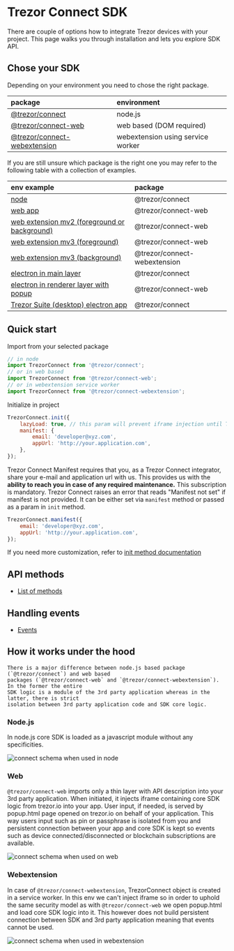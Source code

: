 
# Trezor Connect SDK

There are couple of options how to integrate Trezor devices with your project. This page walks
you through installation and lets you explore SDK API.

## Chose your SDK

Depending on your environment you need to chose the right package.

| package                                                                                                           | environment                       |
| :---------------------------------------------------------------------------------------------------------------- | :-------------------------------- |
| [@trezor/connect](https://github.com/trezor/trezor-suite/tree/develop/packages/connect)                           | node.js                           |
| [@trezor/connect-web](https://github.com/trezor/trezor-suite/tree/develop/packages/connect-web)                   | web based (DOM required)          |
| [@trezor/connect-webextension](https://github.com/trezor/trezor-suite/tree/develop/packages/connect-webextension) | webextension using service worker |

If you are still unsure which package is the right one you may refer to the following table with a collection of examples.

| env example                                                                                                                                         | package                      |
| :-------------------------------------------------------------------------------------------------------------------------------------------------- | :--------------------------- |
| [node](https://github.com/trezor/trezor-suite/tree/develop/packages/connect-examples/node)                                                          | @trezor/connect              |
| [web app](https://github.com/trezor/trezor-suite/tree/develop/packages/connect-examples/browser-inline-script)                                      | @trezor/connect-web          |
| [web extension mv2 (foreground or background)](https://github.com/trezor/trezor-suite/tree/develop/packages/connect-examples/webextension-mv2)      | @trezor/connect-web          |
| [web extension mv3 (foreground)](https://github.com/trezor/trezor-suite/tree/develop/packages/connect-examples/webextension-mv3)                    | @trezor/connect-web          |
| [web extension mv3 (background)](https://github.com/trezor/trezor-suite/tree/develop/packages/connect-examples/webextension-mv3-sw)                 | @trezor/connect-webextension |
| [electron in main layer](https://github.com/trezor/trezor-suite/tree/develop/packages/connect-examples/electron-main-process)                       | @trezor/connect              |
| [electron in renderer layer with popup](https://github.com/trezor/trezor-suite/tree/develop/packages/connect-examples/electron-renderer-with-popup) | @trezor/connect-web          |
| [Trezor Suite (desktop) electron app](https://github.com/trezor/trezor-suite/blob/develop/packages/suite-desktop/README.md)                         | @trezor/connect              |

## Quick start

Import from your selected package

```javascript
// in node
import TrezorConnect from '@trezor/connect';
// or in web based
import TrezorConnect from '@trezor/connect-web';
// or in webextension service worker
import TrezorConnect from '@trezor/connect-webextension';
```

Initialize in project

```javascript
TrezorConnect.init({
    lazyLoad: true, // this param will prevent iframe injection until TrezorConnect.method will be called
    manifest: {
        email: 'developer@xyz.com',
        appUrl: 'http://your.application.com',
    },
});
```

Trezor Connect Manifest requires that you, as a Trezor Connect integrator, share your e-mail and application url with us.
This provides us with the **ability to reach you in case of any required maintenance.**
This subscription is mandatory. Trezor Connect raises an error that reads "Manifest not set" if manifest is not provided. It can be either set via `manifest` method or passed as a param in `init` method.

```javascript
TrezorConnect.manifest({
    email: 'developer@xyz.com',
    appUrl: 'http://your.application.com',
});
```

If you need more customization, refer to [init method documentation](./methods/init.md)

## API methods

-   [List of methods](methods.md)

## Handling events

-   [Events](events.md)

## How it works under the hood

    There is a major difference between node.js based package (`@trezor/connect`) and web based
    packages (`@trezor/connect-web` and `@trezor/connect-webextension`). In the former the entire
    SDK logic is a module of the 3rd party application whereas in the latter, there is strict
    isolation between 3rd party application code and SDK core logic.

### Node.js

In node.js core SDK is loaded as a javascript module without any specificities.

![connect schema when used in node](../../public/schema-connect.jpg)

### Web

`@trezor/connect-web` imports only a thin layer with API description into your 3rd party application. When initiated, it injects iframe containing core SDK logic from trezor.io
into your app. User input, if needed, is served by popup.html page opened on trezor.io on behalf of your application. This way users input such as pin or passphrase is isolated from you and persistent connection between your app and core SDK is kept so events such as device connected/disconnected or blockchain subscriptions are available.

![connect schema when used on web](../../public/schema-connect-web.jpg)

### Webextension

In case of `@trezor/connect-webextension`, TrezorConnect object is created in a service worker. In this env we can't inject iframe so in order to uphold the same security model as with
`@trezor/connect-web` we open popup.html and load core SDK logic into it. This however does not build persistent connection between SDK and 3rd party application meaning that events cannot be used.

![connect schema when used in webextension](../../public/schema-connect-webextension.jpg)
